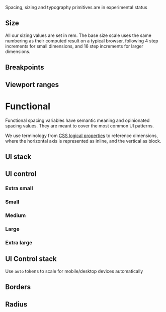 
<Note variant="warning">Spacing, sizing and typography primitives are in experimental status</Note>

## Size

All our sizing values are set in rem. The base size scale uses the same numbering as their computed result on a typical browser, following 4 step increments for small dimensions, and 16 step increments for larger dimensions.

<BaseSizeTable filePath="tokens/base/size/size.json" showExample />

## Breakpoints

<BaseSizeTable filePath="tokens/functional/size/breakpoints.json" />

## Viewport ranges

<BaseSizeTable filePath="tokens/functional/size/viewport.json" />

# Functional

Functional spacing variables have semantic meaning and opinionated spacing values. They are meant to cover the most common UI patterns.

We use terminology from [CSS logical properties](https://css-tricks.com/css-logical-properties/) to reference dimensions, where the horizontal axis is represented as inline, and the vertical as block.

## UI stack

<UIStackTable filePath="tokens/functional/size/size.json" />

## UI control

### Extra small

<UIControlTable filePath="tokens/functional/size/size.json" tokenVariant="-xsmall-" />

### Small

<UIControlTable filePath="tokens/functional/size/size.json" tokenVariant="-small-" />

### Medium

<UIControlTable filePath="tokens/functional/size/size.json" tokenVariant="-medium-" />

### Large

<UIControlTable filePath="tokens/functional/size/size.json" tokenVariant="-large-" />

### Extra large

<UIControlTable filePath="tokens/functional/size/size.json" tokenVariant="-xlarge-" />

## UI Control stack

<UIControlStackTable filePath="tokens/functional/size/size.json" />

Use `auto` tokens to scale for mobile/desktop devices automatically

<UIControlStackTable filePath="tokens/functional/size/size-fine.json" />

## Borders

<BorderTable filePath="tokens/functional/size/border.json" borderWidth />

## Radius

<BorderTable filePath="tokens/functional/size/border.json" />
